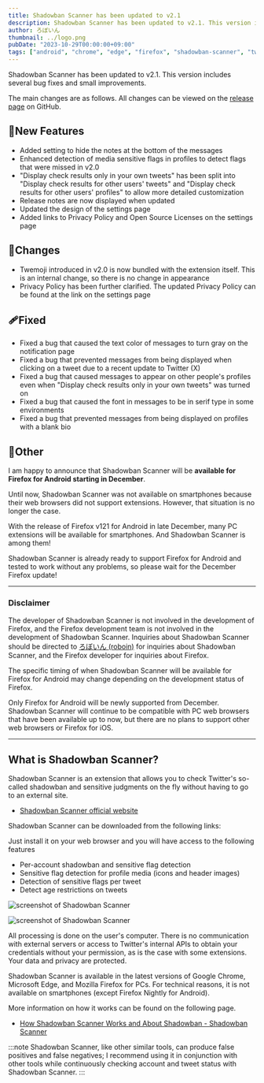 ```yaml
---
title: Shadowban Scanner has been updated to v2.1
description: Shadowban Scanner has been updated to v2.1. This version includes several bug fixes and small improvements.
author: ろぼいん
thumbnail: ../logo.png
pubDate: "2023-10-29T00:00:00+09:00"
tags: ["android", "chrome", "edge", "firefox", "shadowban-scanner", "twitter", "extension"]
---
```



Shadowban Scanner has been updated to v2.1. This version includes several bug fixes and small improvements.

The main changes are as follows. All changes can be viewed on the [release page](https://github.com/Robot-Inventor/shadowban-scanner/releases/tag/v2.1.0) on GitHub.

## 🎉New Features

- Added setting to hide the notes at the bottom of the messages
- Enhanced detection of media sensitive flags in profiles to detect flags that were missed in v2.0
- "Display check results only in your own tweets" has been split into "Display check results for other users' tweets" and "Display check results for other users' profiles" to allow more detailed customization
- Release notes are now displayed when updated
- Updated the design of the settings page
- Added links to Privacy Policy and Open Source Licenses on the settings page

## 🔧Changes

- Twemoji introduced in v2.0 is now bundled with the extension itself. This is an internal change, so there is no change in appearance
- Privacy Policy has been further clarified. The updated Privacy Policy can be found at the link on the settings page

## 🩹Fixed

- Fixed a bug that caused the text color of messages to turn gray on the notification page
- Fixed a bug that prevented messages from being displayed when clicking on a tweet due to a recent update to Twitter (X)
- Fixed a bug that caused messages to appear on other people's profiles even when "Display check results only in your own tweets" was turned on
- Fixed a bug that caused the font in messages to be in serif type in some environments
- Fixed a bug that prevented messages from being displayed on profiles with a blank bio

## 📝Other

I am happy to announce that Shadowban Scanner will be **available for Firefox for Android starting in December**.

Until now, Shadowban Scanner was not available on smartphones because their web browsers did not support extensions. However, that situation is no longer the case.

With the release of Firefox v121 for Android in late December, many PC extensions will be available for smartphones. And Shadowban Scanner is among them!

Shadowban Scanner is already ready to support Firefox for Android and tested to work without any problems, so please wait for the December Firefox update!

---

### Disclaimer

The developer of Shadowban Scanner is not involved in the development of Firefox, and the Firefox development team is not involved in the development of Shadowban Scanner. Inquiries about Shadowban Scanner should be directed to [ろぼいん (roboin)](https://twitter.com/keita_roboin) for inquiries about Shadowban Scanner, and the Firefox developer for inquiries about Firefox.

The specific timing of when Shadowban Scanner will be available for Firefox for Android may change depending on the development status of Firefox.

Only Firefox for Android will be newly supported from December. Shadowban Scanner will continue to be compatible with PC web browsers that have been available up to now, but there are no plans to support other web browsers or Firefox for iOS.

---

## What is Shadowban Scanner?

Shadowban Scanner is an extension that allows you to check Twitter's so-called shadowban and sensitive judgments on the fly without having to go to an external site.

<YouTube id="6c4MCItd7wY" />

- [Shadowban Scanner official website](https://shadowban-scanner.roboin.io/en/)

Shadowban Scanner can be downloaded from the following links:

<ExtensionBadges/>

Just install it on your web browser and you will have access to the following features

- Per-account shadowban and sensitive flag detection
- Sensitive flag detection for profile media (icons and header images)
- Detection of sensitive flags per tweet
- Detect age restrictions on tweets

![screenshot of Shadowban Scanner](../../../../09/30/shadowban-scanner-v2-release/en/screenshot2_en.png)

![screenshot of Shadowban Scanner](../../../../09/30/shadowban-scanner-v2-release/en/screenshot1_en.png)

All processing is done on the user's computer. There is no communication with external servers or access to Twitter's internal APIs to obtain your credentials without your permission, as is the case with some extensions. Your data and privacy are protected.

Shadowban Scanner is available in the latest versions of Google Chrome, Microsoft Edge, and Mozilla Firefox for PCs. For technical reasons, it is not available on smartphones (except Firefox Nightly for Android).

More information on how it works can be found on the following page.

- [How Shadowban Scanner Works and About Shadowban - Shadowban Scanner](https://github.com/Robot-Inventor/shadowban-scanner/blob/main/doc/en/about-shadowban.md)

:::note
Shadowban Scanner, like other similar tools, can produce false positives and false negatives; I recommend using it in conjunction with other tools while continuously checking account and tweet status with Shadowban Scanner.
:::
